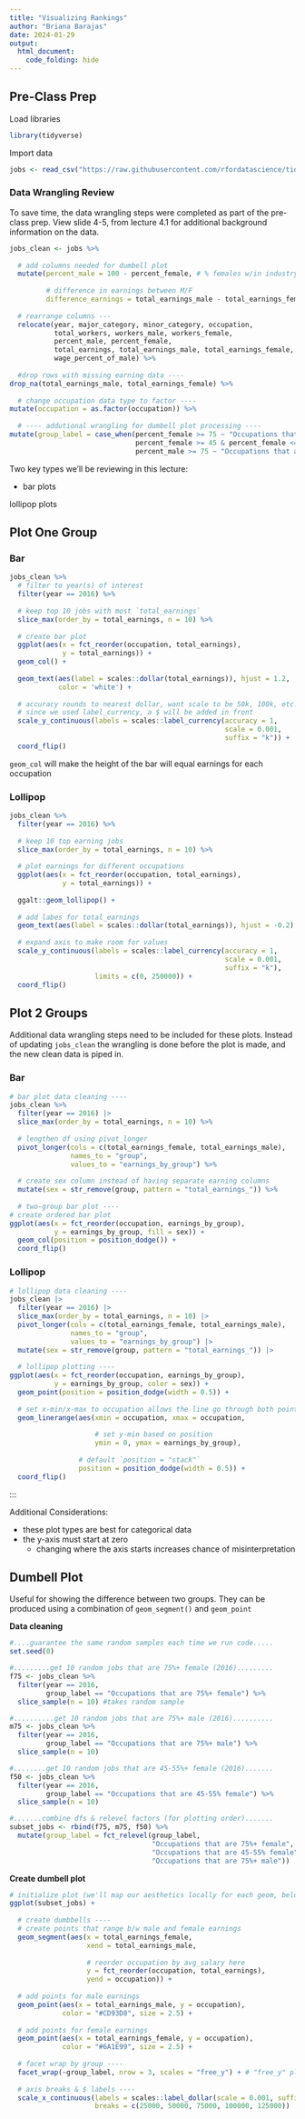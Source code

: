 ```yaml
---
title: "Visualizing Rankings"
author: "Briana Barajas"
date: 2024-01-29
output:
  html_document:
    code_folding: hide
---
```


## Pre-Class Prep

Load libraries

```r
library(tidyverse)
```

Import data

```r
jobs <- read_csv("https://raw.githubusercontent.com/rfordatascience/tidytuesday/master/data/2019/2019-03-05/jobs_gender.csv")
```

### Data Wrangling Review

To save time, the data wrangling steps were completed as part of the pre-class prep. View slide 4-5, from lecture 4.1 for additional background information on the data.

```r
jobs_clean <- jobs %>% 
  
  # add columns needed for dumbell plot
  mutate(percent_male = 100 - percent_female, # % females w/in industry already included
         
         # difference in earnings between M/F
         difference_earnings = total_earnings_male - total_earnings_female) %>% 
  
  # rearrange columns ---
  relocate(year, major_category, minor_category, occupation,
           total_workers, workers_male, workers_female,
           percent_male, percent_female,
           total_earnings, total_earnings_male, total_earnings_female, difference_earnings,
           wage_percent_of_male) %>% 
  
  #drop rows with missing earning data ----
drop_na(total_earnings_male, total_earnings_female) %>% 
  
  # change occupation data type to factor ----
mutate(occupation = as.factor(occupation)) %>% 
  
  # ---- addutional wrangling for dumbell plot processing ----
mutate(group_label = case_when(percent_female >= 75 ~ "Occupations that are 75%+ female",
                               percent_female >= 45 & percent_female <= 55 ~ "Occupations that are 45-55% female",
                               percent_male >= 75 ~ "Occupations that are 75%+ male"))

```


Two key types we'll be reviewing in this lecture:

-   bar plots

lollipop plots

## Plot One Group {.tabset}

### Bar

```r
jobs_clean %>% 
  # filter to year(s) of interest
  filter(year == 2016) %>% 
  
  # keep top 10 jobs with most `total_earnings`
  slice_max(order_by = total_earnings, n = 10) %>%  
  
  # create bar plot
  ggplot(aes(x = fct_reorder(occupation, total_earnings), 
             y = total_earnings)) +
  geom_col() +
  
  geom_text(aes(label = scales::dollar(total_earnings)), hjust = 1.2,
            color = 'white') +
  
  # accuracy rounds to nearest dollar, want scale to be 50k, 100k, etc.
  # since we used label_currency, a $ will be added in front
  scale_y_continuous(labels = scales::label_currency(accuracy = 1,
                                                     scale = 0.001,
                                                     suffix = "k")) +
  coord_flip()
```

`geom_col` will make the height of the bar will equal earnings for each occupation

### Lollipop

```r
jobs_clean %>% 
  filter(year == 2016) %>%  
  
  # keep 10 top earning jobs
  slice_max(order_by = total_earnings, n = 10) %>%  
  
  # plot earnings for different occupations
  ggplot(aes(x = fct_reorder(occupation, total_earnings), 
             y = total_earnings)) +
  
  ggalt::geom_lollipop() +
  
  # add labes for total_earnings 
  geom_text(aes(label = scales::dollar(total_earnings)), hjust = -0.2) +
  
  # expand axis to make room for values
  scale_y_continuous(labels = scales::label_currency(accuracy = 1, 
                                                     scale = 0.001, 
                                                     suffix = "k"),
                     limits = c(0, 250000)) + 
  coord_flip()
```
## {-}

## Plot 2 Groups {.tabset}

Additional data wrangling steps need to be included for these plots. Instead of updating `jobs_clean` the wrangling is done before the plot is made, and the new clean data is piped in.

### Bar

```r
# bar plot data cleaning ----
jobs_clean %>%  
  filter(year == 2016) |> 
  slice_max(order_by = total_earnings, n = 10) %>% 
  
  # lengthen df using pivot_longer
  pivot_longer(cols = c(total_earnings_female, total_earnings_male), 
               names_to = "group", 
               values_to = "earnings_by_group") %>% 
  
  # create sex column instead of having separate earning columns
  mutate(sex = str_remove(group, pattern = "total_earnings_")) %>%
  
  # two-group bar plot ----
# create ordered bar plot 
ggplot(aes(x = fct_reorder(occupation, earnings_by_group), 
           y = earnings_by_group, fill = sex)) + 
  geom_col(position = position_dodge()) +
  coord_flip()
```

### Lollipop

```r
# lollipop data cleaning ----
jobs_clean |>
  filter(year == 2016) |>
  slice_max(order_by = total_earnings, n = 10) |>
  pivot_longer(cols = c(total_earnings_female, total_earnings_male), 
               names_to = "group", 
               values_to = "earnings_by_group") |>
  mutate(sex = str_remove(group, pattern = "total_earnings_")) |>
  
  # lollipop plotting ----
ggplot(aes(x = fct_reorder(occupation, earnings_by_group), 
           y = earnings_by_group, color = sex)) +
  geom_point(position = position_dodge(width = 0.5)) +
  
  # set x-min/x-max to occupation allows the line go through both points
  geom_linerange(aes(xmin = occupation, xmax = occupation, 
                     
                     # set y-min based on position
                     ymin = 0, ymax = earnings_by_group),
                 
                 # default `position = "stack"`
                 position = position_dodge(width = 0.5)) +
  coord_flip()
```
:::

Additional Considerations:

-   these plot types are best for categorical data
-   the y-axis must start at zero
    -   changing where the axis starts increases chance of misinterpretation

## Dumbell Plot
Useful for showing the difference between two groups. They can be produced using a combination of `geom_segment()` and `geom_point`

__Data cleaning__
```r
#....guarantee the same random samples each time we run code.....
set.seed(0)

#.........get 10 random jobs that are 75%+ female (2016).........
f75 <- jobs_clean %>% 
  filter(year == 2016, 
         group_label == "Occupations that are 75%+ female") %>%  
  slice_sample(n = 10) #takes random sample

#..........get 10 random jobs that are 75%+ male (2016)..........
m75 <- jobs_clean %>%  
  filter(year == 2016, 
         group_label == "Occupations that are 75%+ male") %>%  
  slice_sample(n = 10)

#........get 10 random jobs that are 45-55%+ female (2016).......
f50 <- jobs_clean %>%  
  filter(year == 2016, 
         group_label == "Occupations that are 45-55% female") %>%  
  slice_sample(n = 10)

#.......combine dfs & relevel factors (for plotting order).......
subset_jobs <- rbind(f75, m75, f50) %>%  
  mutate(group_label = fct_relevel(group_label, 
                                   "Occupations that are 75%+ female", 
                                   "Occupations that are 45-55% female", 
                                   "Occupations that are 75%+ male")) 
```

__Create dumbell plot__
```r
# initialize plot (we'll map our aesthetics locally for each geom, below) ----
ggplot(subset_jobs) +
  
  # create dumbbells ----
  # create points that range b/w male and female earnings
  geom_segment(aes(x = total_earnings_female, 
                   xend = total_earnings_male, 
                   
                   # reorder occupation by avg_salary here
                   y = fct_reorder(occupation, total_earnings), 
                   yend = occupation)) + 
  
  # add points for male earnings
  geom_point(aes(x = total_earnings_male, y = occupation), 
             color = "#CD93D8", size = 2.5) +
  
  # add points for female earnings
  geom_point(aes(x = total_earnings_female, y = occupation), 
             color = "#6A1E99", size = 2.5) +
  
  # facet wrap by group ----
  facet_wrap(~group_label, nrow = 3, scales = "free_y") + # "free_y" plots only the axis labels that exist in each group
  
  # axis breaks & $ labels ----
  scale_x_continuous(labels = scales::label_dollar(scale = 0.001, suffix = "k"),
                     breaks = c(25000, 50000, 75000, 100000, 125000))
```

